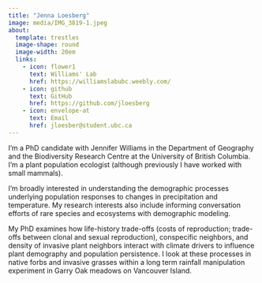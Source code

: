 ```yaml
---
title: "Jenna Loesberg"
image: media/IMG_3819-1.jpeg
about:
  template: trestles
  image-shape: round
  image-width: 20em
  links: 
    - icon: flower1
      text: Williams' Lab
      href: https://williamslabubc.weebly.com/
    - icon: github
      text: GitHub
      href: https://github.com/jloesberg
    - icon: envelope-at
      text: Email
      href: jloesber@student.ubc.ca
---
```


I'm a PhD candidate with Jennifer Williams in the Department of Geography and the Biodiversity Research Centre at the University of British Columbia. I'm a plant population ecologist (although previously I have worked with small mammals).

I'm broadly interested in understanding the demographic processes underlying population responses to changes in precipitation and temperature. My research interests also include informing conversation efforts of rare species and ecosystems with demographic modeling.

My PhD examines how life-history trade-offs (costs of reproduction; trade-offs between clonal and sexual reproduction), conspecific neighbors, and density of invasive plant neighbors interact with climate drivers to influence plant demography and population persistence. I look at these processes in native forbs and invasive grasses within a long term rainfall manipulation experiment in Garry Oak meadows on Vancouver Island.

